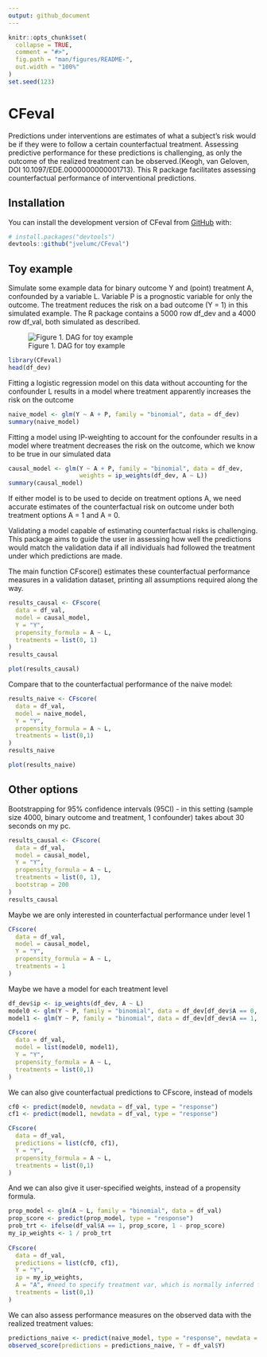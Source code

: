 ```yaml
---
output: github_document
---
```

<!-- README.md is generated from README.Rmd. Please edit that file -->
```r
knitr::opts_chunk$set(
  collapse = TRUE,
  comment = "#>",
  fig.path = "man/figures/README-",
  out.width = "100%"
)
set.seed(123)
```
# CFeval <!-- badges: start --> <!-- badges: end -->

Predictions under interventions are estimates of what a subject's risk would be
if they were to follow a certain counterfactual treatment. Assessing predictive
performance for these predictions is challenging, as only the outcome of the
realized treatment can be observed.(Keogh, van Geloven, DOI
10.1097/EDE.0000000000001713). This R package facilitates assessing
counterfactual performance of interventional predictions.

## Installation 
You can install the development version of CFeval from [GitHub](https://github.com/) with:
``` r
# install.packages("devtools")
devtools::github("jvelumc/CFeval")
```
## Toy example

Simulate some example data for binary outcome Y and (point) treatment A,
confounded by a variable L. Variable P is a prognostic variable for only the
outcome. The treatment reduces the risk on a bad outcome (Y = 1) in this simulated 
example. The R package contains a 5000 row df_dev and a 4000 row df_val, both 
simulated as described. 

![Figure 1. DAG for toy example](man/figures/dag.png)

```r
library(CFeval)
head(df_dev)
```

Fitting a logistic regression model on this data without accounting for the
confounder L results in a model where treatment apparently increases the risk
on the outcome

```r
naive_model <- glm(Y ~ A + P, family = "binomial", data = df_dev)
summary(naive_model)
```

Fitting a model using IP-weighting to account for the confounder results in a
model where treatment decreases the risk on the outcome, which we know to be
true in our simulated data

```r
causal_model <- glm(Y ~ A + P, family = "binomial", data = df_dev, 
                    weights = ip_weights(df_dev, A ~ L))
summary(causal_model)
```

If either model is to be used to decide on treatment options A, we need accurate
estimates of the counterfactual risk on outcome under both treatment options A =
1 and A = 0. 

Validating a model capable of estimating counterfactual risks is challenging. 
This package aims to guide the user in assessing how well the predictions would 
match the validation data if all individuals had followed the treatment under 
which predictions are made. 

The main function CFscore() estimates these counterfactual performance measures 
in a validation dataset, printing all assumptions required along the way.


```r
results_causal <- CFscore(
  data = df_val,
  model = causal_model, 
  Y = "Y", 
  propensity_formula = A ~ L, 
  treatments = list(0, 1)
)
results_causal
```
```r
plot(results_causal)
```

Compare that to the counterfactual performance of the naive model:
```r
results_naive <- CFscore(
  data = df_val,
  model = naive_model,
  Y = "Y",
  propensity_formula = A ~ L,
  treatments = list(0,1)
)
results_naive
```

```r
plot(results_naive)
```

## Other options

Bootstrapping for 95% confidence intervals (95CI) - in this setting (sample size 4000, binary outcome and treatment, 1 confounder) takes about 30 seconds on my pc. 
```r
results_causal <- CFscore(
  data = df_val,
  model = causal_model, 
  Y = "Y", 
  propensity_formula = A ~ L, 
  treatments = list(0, 1),
  bootstrap = 200
)
results_causal
```

Maybe we are only interested in counterfactual performance under level 1
```r
CFscore(
  data = df_val,
  model = causal_model, 
  Y = "Y", 
  propensity_formula = A ~ L, 
  treatments = 1
)
```

Maybe we have a model for each treatment level
```r
df_dev$ip <- ip_weights(df_dev, A ~ L)
model0 <- glm(Y ~ P, family = "binomial", data = df_dev[df_dev$A == 0, ], weights = ip)
model1 <- glm(Y ~ P, family = "binomial", data = df_dev[df_dev$A == 1, ], weights = ip)

CFscore(
  data = df_val,
  model = list(model0, model1),
  Y = "Y",
  propensity_formula = A ~ L,
  treatments = list(0,1)
)
```
We can also give counterfactual predictions to CFscore, instead of models
```r
cf0 <- predict(model0, newdata = df_val, type = "response")
cf1 <- predict(model1, newdata = df_val, type = "response")

CFscore(
  data = df_val,
  predictions = list(cf0, cf1),
  Y = "Y",
  propensity_formula = A ~ L,
  treatments = list(0,1)
)
```

And we can also give it user-specified weights, instead of a propensity formula. 
```r
prop_model <- glm(A ~ L, family = "binomial", data = df_val)
prop_score <- predict(prop_model, type = "response")
prob_trt <- ifelse(df_val$A == 1, prop_score, 1 - prop_score)
my_ip_weights <- 1 / prob_trt
  
CFscore(
  data = df_val,
  predictions = list(cf0, cf1),
  Y = "Y",
  ip = my_ip_weights,
  A = "A", #need to specify treatment var, which is normally inferred from propensity formula
  treatments = list(0,1)
)
```

We can also assess performance measures on the observed data with the realized treatment values:
```r
predictions_naive <- predict(naive_model, type = "response", newdata = df_val)
observed_score(predictions = predictions_naive, Y = df_val$Y)
```
